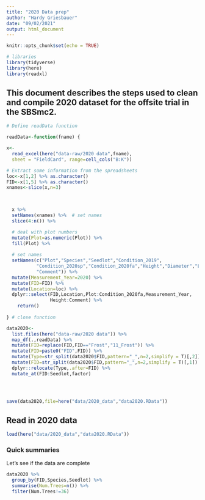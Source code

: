 ```yaml
---
title: "2020 Data prep"
author: "Hardy Griesbauer"
date: "09/02/2021"
output: html_document
---
```


```r
knitr::opts_chunk$set(echo = TRUE)

# libraries
library(tidyverse)
library(here)
library(readxl)

```

## This document describes the steps used to clean and compile 2020 dataset for the offsite trial in the SBSmc2.

```r

# Define readData function

readData<-function(fname) {

x<-
  read_excel(here("data-raw/2020 data",fname), 
  sheet = "FieldCard", range=cell_cols("B:K")) 

# Extract some information from the spreadsheets
loc<-x[1,2] %>% as.character()
FID<-x[1,5] %>% as.character()  
xnames<-slice(x,n=3)
  


  x %>% 
  setNames(xnames) %>%  # set names
  slice(4:n()) %>% 

  # deal with plot numbers
  mutate(Plot=as.numeric(Plot)) %>%   
  fill(Plot) %>% 
  
  # set names
  setNames(c("Plot","Species","Seedlot","Condition_2019",
           "Condition_2020sp","Condition_2020fa","Height","Diameter","Leader",
           "Comment")) %>% 
  mutate(Measurement_Year=2020) %>% 
  mutate(FID=FID) %>% 
  mutate(Location=loc) %>% 
  dplyr::select(FID,Location,Plot:Condition_2020fa,Measurement_Year,
                Height:Comment) %>% 
    return()
  
} # close function

data2020<-
  list.files(here("data-raw/2020 data")) %>% 
  map_df(.,readData) %>% 
  mutate(FID=replace(FID,FID=="Frost","11_Frost")) %>% 
  mutate(FID=paste0("FID",FID)) %>% 
  mutate(Type=str_split(data2020$FID,pattern="_",n=2,simplify = T)[,2]) %>% 
  mutate(FID=str_split(data2020$FID,pattern="_",n=2,simplify = T)[,1]) %>%
  dplyr::relocate(Type,.after=FID) %>% 
  mutate_at(FID:Seedlot,factor)
  



save(data2020,file=here("data/2020_data","data2020.RData"))


```

## Read in 2020 data

```r

load(here("data/2020_data","data2020.RData"))

```

### Quick summaries
Let's see if the data are complete

```r

data2020 %>% 
  group_by(FID,Species,Seedlot) %>% 
  summarise(Num.Trees=n()) %>% 
  filter(Num.Trees!=36)


```


